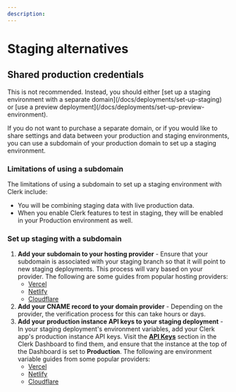 ```yaml
---
description:
---
```


# Staging alternatives

## Shared production credentials

<Callout type="danger">
  This is not recommended. Instead, you should either [set up a staging environment with a separate domain](/docs/deployments/set-up-staging) or [use a preview deployment](/docs/deployments/set-up-preview-environment).
</Callout>

If you do not want to purchase a separate domain, or if you would like to share settings and data between your production and staging environments, you can use a subdomain of your production domain to set up a staging environment.

### Limitations of using a subdomain

The limitations of using a subdomain to set up a staging environment with Clerk include:

- You will be combining staging data with live production data.
- When you enable Clerk features to test in staging, they will be enabled in your Production environment as well.

### Set up staging with a subdomain

1. **Add your subdomain to your hosting provider** - Ensure that your subdomain is associated with your staging branch so that it will point to new staging deployments. This process will vary based on your provider. The following are some guides from popular hosting providers:
   - [Vercel](https://vercel.com/guides/set-up-a-staging-environment-on-vercel)
   - [Netlify](https://docs.netlify.com/domains-https/netlify-dns/delegate-a-subdomain-to-netlify-dns/)
   - [Cloudflare](https://developers.cloudflare.com/dns/manage-dns-records/how-to/create-subdomain/)
1. **Add your CNAME record to your domain provider** - Depending on the provider, the verification process for this can take hours or days.
1. **Add your production instance API keys to your staging deployment** - In your staging deployment's environment variables, add your Clerk app's production instance API keys. Visit the [**API Keys**](https://dashboard.clerk.com/last-active?path=api-keys) section in the Clerk Dashboard to find them, and ensure that the instance at the top of the Dashboard is set to **Production**. The following are environment variable guides from some popular providers:
   - [Vercel](https://vercel.com/docs/projects/environment-variables#declare-an-environment-variable)
   - [Netlify](https://docs.netlify.com/environment-variables/get-started/#create-environment-variables)
   - [Cloudflare](https://developers.cloudflare.com/workers/configuration/environment-variables/#add-environment-variables-via-the-dashboar)
